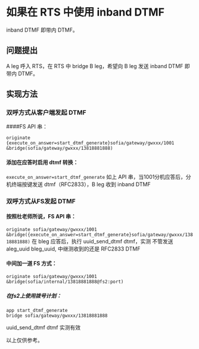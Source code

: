 # 如果在 RTS 中使用 inband DTMF

inband DTMF 即带内 DTMF。

## 问题提出

A leg 呼入 RTS，在 RTS 中 bridge B leg，希望向 B leg 发送 inband DTMF 即带内 DTMF。

## 实现方法

### 双呼方式从客户端发起 DTMF

####FS API 串：

`originate {execute_on_answer=start_dtmf_generate}sofia/gateway/gwxxx/1001 &bridge(sofia/gateway/gwxxx/13818881888)`

#### 添加在应答时启用 dtmf 转换：

`execute_on_answer=start_dtmf_generate`
如上 API 串，当1001分机应答后，分机终端按键发送 dtmf（RFC2833），B leg 收到 inband DTMF

### 双呼方式从FS发起 DTMF

#### 按照杜老师所说，FS API 串：

`originate sofia/gateway/gwxxx/1001 &bridge({execute_on_answer=start_dtmf_generate}sofia/gateway/gwxxx/13818881888)`
在 bleg 应答后，执行 uuid_send_dtmf <uuid> dtmf，实测 不管发送 aleg_uuid bleg_uuid, 中继测收到的还是 RFC2833 DTMF

#### 中间加一道 FS 方式：

`originate sofia/gateway/gwxxx/1001 &bridge(sofia/internal/13818881888@fs2:port)`

##### 在fs2上使用拨号计划：

```
app start_dtmf_generate
bridge sofia/gateway/gwxxx/13818881888
```
uuid_send_dtmf <uuid> dtmf 实测有效

以上仅供参考。
